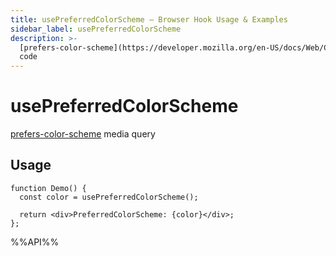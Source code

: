 ```yaml
---
title: usePreferredColorScheme – Browser Hook Usage & Examples
sidebar_label: usePreferredColorScheme
description: >-
  [prefers-color-scheme](https://developer.mozilla.org/en-US/docs/Web/CSS/@media/prefers-color-scheme) media query. Learn usage patterns, best practices, and
  code
---
```

# usePreferredColorScheme

[prefers-color-scheme](https://developer.mozilla.org/en-US/docs/Web/CSS/@media/prefers-color-scheme) media query


## Usage

```tsx live
function Demo() {
  const color = usePreferredColorScheme();

  return <div>PreferredColorScheme: {color}</div>;
};

```

%%API%%
